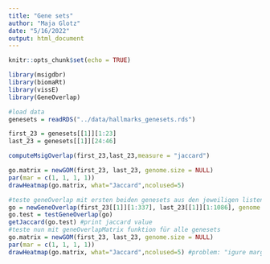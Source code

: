```yaml
---
title: "Gene sets"
author: "Maja Glotz"
date: "5/16/2022"
output: html_document
---
```


```r
knitr::opts_chunk$set(echo = TRUE)
```

```r
library(msigdbr)
library(biomaRt)
library(vissE)
library(GeneOverlap)
```

```r
#load data
genesets = readRDS("../data/hallmarks_genesets.rds")
```


```r
first_23 = genesets[[1]][1:23]
last_23 = genesets[[1]][24:46]
```

```r
computeMsigOverlap(first_23,last_23,measure = "jaccard")

go.matrix = newGOM(first_23, last_23, genome.size = NULL)
par(mar = c(1, 1, 1, 1)) 
drawHeatmap(go.matrix, what="Jaccard",ncolused=5)
```


```r
#teste geneOverlap mit ersten beiden genesets aus den jeweiligen listen
go = newGeneOverlap(first_23[[1]][1:337], last_23[[1]][1:1086], genome.size = NULL)
go.test = testGeneOverlap(go)
getJaccard(go.test) #print jaccard value
#teste nun mit geneOverlapMatrix funktion für alle genesets
go.matrix = newGOM(first_23, last_23, genome.size = NULL)
par(mar = c(1, 1, 1, 1)) 
drawHeatmap(go.matrix, what="Jaccard",ncolused=5) #problem: "igure margins too large"
```

